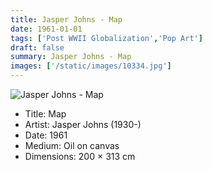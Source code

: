 ```yaml
---
title: Jasper Johns - Map
date: 1961-01-01
tags: ['Post WWII Globalization','Pop Art']
draft: false
summary: Jasper Johns - Map
images: ['/static/images/10334.jpg']
---
```


![Jasper Johns - Map](/static/images/10334.jpg)

* Title: Map
* Artist: Jasper Johns (1930-)
* Date: 1961
* Medium: Oil on canvas
* Dimensions: 200 × 313 cm


